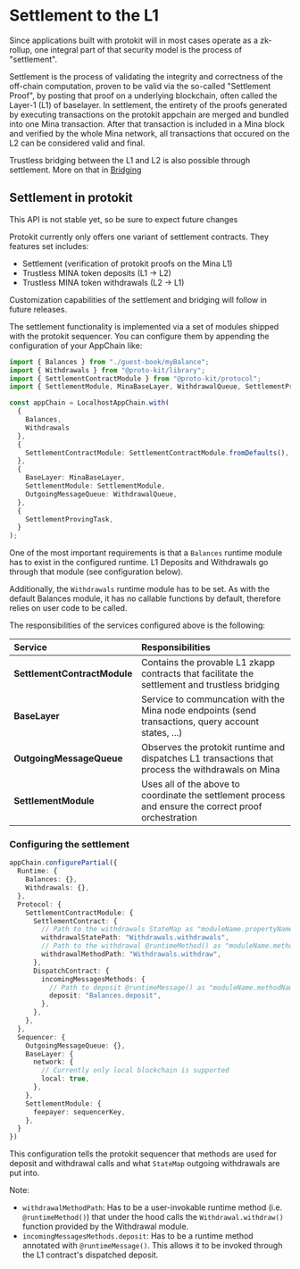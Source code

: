 
# Settlement to the L1

Since applications built with protokit will in most cases operate as a zk-rollup, one integral part of that security model is the process of "settlement".

Settlement is the process of validating the integrity and correctness of the off-chain computation, proven to be valid via the so-called "Settlement Proof", by posting that proof on a underlying blockchain, often called the Layer-1 (L1) of baselayer.
In settlement, the entirety of the proofs generated by executing transactions on the protokit appchain are merged and bundled into one Mina transaction.
After that transaction is included in a Mina block and verified by the whole Mina network, all transactions that occured on the L2 can be considered valid and final.

Trustless bridging between the L1 and L2 is also possible through settlement. More on that in [Bridging](./bridging)

## Settlement in protokit

<Callout type="info">
    This API is not stable yet, so be sure to expect future changes
</Callout>

Protokit currently only offers one variant of settlement contracts.
They features set includes:
- Settlement (verification of protokit proofs on the Mina L1)
- Trustless MINA token deposits (L1 -> L2)
- Trustless MINA token withdrawals (L2 -> L1)

Customization capabilities of the settlement and bridging will follow in future releases.

The settlement functionality is implemented via a set of modules shipped with the protokit sequencer.
You can configure them by appending the configuration of your AppChain like:

```typescript showLineNumbers copy filename="packages/chain/src/chain.config.ts"
import { Balances } from "./guest-book/myBalance";
import { Withdrawals } from "@proto-kit/library";
import { SettlementContractModule } from "@proto-kit/protocol";
import { SettlementModule, MinaBaseLayer, WithdrawalQueue, SettlementProvingTask } from "@proto-kit/sequencer";

const appChain = LocalhostAppChain.with(
  {
    Balances,
    Withdrawals
  },
  {
    SettlementContractModule: SettlementContractModule.fromDefaults(),
  },
  {
    BaseLayer: MinaBaseLayer,
    SettlementModule: SettlementModule,
    OutgoingMessageQueue: WithdrawalQueue,
  },
  {
    SettlementProvingTask,
  }
);
```

One of the most important requirements is that a `Balances` runtime module has to exist in the configured runtime.
L1 Deposits and Withdrawals go through that module (see configuration below).

Additionally, the `Withdrawals` runtime module has to be set.
As with the default Balances module, it has no callable functions by default, therefore relies on user code to be called.

The responsibilities of the services configured above is the following:

| Service     | Responsibilities |
|:----------|:-----|
| **SettlementContractModule**     | Contains the provable L1 zkapp contracts that facilitate the settlement and trustless bridging  |
| **BaseLayer**     | Service to communcation with the Mina node endpoints (send transactions, query account states, ...)  |
| **OutgoingMessageQueue**  | Observes the protokit runtime and dispatches L1 transactions that process the withdrawals on Mina  |
| **SettlementModule**  | Uses all of the above to coordinate the settlement process and ensure the correct proof orchestration  |

### Configuring the settlement

```typescript showLineNumbers {9-12,16-17,26-27,31} copy filename="packages/chain/src/chain.config.ts"
appChain.configurePartial({
  Runtime: {
    Balances: {},
    Withdrawals: {},
  },
  Protocol: {
    SettlementContractModule: {
      SettlementContract: {
        // Path to the withdrawals StateMap as "moduleName.propertyName"
        withdrawalStatePath: "Withdrawals.withdrawals",
        // Path to the withdrawal @runtimeMethod() as "moduleName.methodName"
        withdrawalMethodPath: "Withdrawals.withdraw",
      },
      DispatchContract: {
        incomingMessagesMethods: {
          // Path to deposit @runtimeMessage() as "moduleName.methodName"
          deposit: "Balances.deposit",
        },
      },
    },
  },
  Sequencer: {
    OutgoingMessageQueue: {},
    BaseLayer: {
      network: {
        // Currently only local blockchain is supported
        local: true,
      },
    },
    SettlementModule: {
      feepayer: sequencerKey,
    },
  }
})
```

This configuration tells the protokit sequencer that methods are used for deposit and withdrawal calls and what `StateMap` outgoing withdrawals are put into.

Note:
- `withdrawalMethodPath`: Has to be a user-invokable runtime method (i.e. `@runtimeMethod()`) that under the hood calls the `Withdrawal.withdraw()` function provided by the Withdrawal module.
- `incomingMessagesMethods.deposit`: Has to be a runtime method annotated with `@runtimeMessage()`. This allows it to be invoked through the L1 contract's dispatched deposit.
